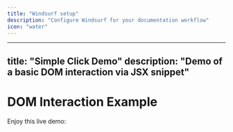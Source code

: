 ```yaml
---
title: "Windsurf setup"
description: "Configure Windsurf for your documentation workflow"
icon: "water"
---
```


---
title: "Simple Click Demo"
description: "Demo of a basic DOM interaction via JSX snippet"
---


# DOM Interaction Example

Enjoy this live demo:

<ClickDemo />
